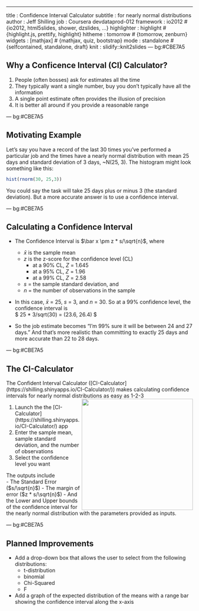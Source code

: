 ---
title       : Confidence Interval Calculator
subtitle    : for nearly normal distributions
author      : Jeff Shilling
job         : Coursera devdataprod-012
framework   : io2012        # {io2012, html5slides, shower, dzslides, ...}
highlighter : highlight  # {highlight.js, prettify, highlight}
hitheme     : tomorrow      # {tomorrow, zenburn}
widgets     : [mathjax]            # {mathjax, quiz, bootstrap}
mode        : standalone # {selfcontained, standalone, draft}
knit        : slidify::knit2slides
--- bg:#CBE7A5

## Why a Conficence Interval (CI) Calculator?

1. People (often bosses) ask for estimates all the time
2. They typically want a single number, buy you don't typically have all the information
3. A single point estimate often provides the illusion of precision
4. It is better all around if you provide a reasonable range

--- bg:#CBE7A5

## Motivating Example

Let's say you have a record of the last 30 times you've performed a particular job and the times have a nearly normal distribution with mean 25 days and standard deviation of 3 days, ~N(25, 3).  The histogram might look something like this:
```r
hist(rnorm(30, 25,3))
```

You could say the task will take 25 days plus or minus 3 (the standard deviation).  But a more accurate answer is to use a confidence interval.

--- bg:#CBE7A5

## Calculating a Confidence Interval

- The Confidence Interval is $\bar x \pm z * s/\sqrt{n}$, where  
  - $\bar x$ is the sample mean  
  - $z$ is the z-score for the confidence level (CL)  
    - at a 90% CL, $Z$ = 1.645  
    - at a 95% CL, $Z$ = 1.96  
    - at a 99% CL, $Z$ = 2.58  
  - $s$ = the sample standard deviation, and  
  - $n$ = the number of observations in the sample  
- In this case, $\bar x$ = 25, $s$ = 3, and $n$ = 30. So at a 99% confidence level, the confidence interval is   
$
25 \pm 2.58 * 3/sqrt(30) = (23.6, 26.4)
$

- So the job estimate becomes "I'm 99% sure it will be between 24 and 27 days."  And that's more realistic than committing to exactly 25 days and more accurate than 22 to 28 days.

--- bg:#CBE7A5

## The CI-Calculator

The Confident Interval Calculator ([CI-Calculator] (https://shilling.shinyapps.io/CI-Calculator/)) makes calculating confidence intervals for nearly normal distributions as easy as 1-2-3  
<img src="./assets/img/CI-Calc.jpg" height=300 align="right">  

1. Launch the the [CI-Calculator] (https://shilling.shinyapps.io/CI-Calculator/) app  
2. Enter the sample mean, sample standard deviation, and the number of observations  
3. Select the confidence level you want  

The outputs include  
- The Standard Error ($s/\sqrt{n}$)
- The margin of error ($z * s/\sqrt{n}$)
- And the Lower and Upper bounds of the confidence interval for the nearly normal distribution with the parameters provided as inputs.

--- bg:#CBE7A5

## Planned Improvements

- Add a drop-down box that allows the user to select from the following distributions:
  - t-distribution  
  - binomial  
  - Chi-Squared  
  - F

- Add a graph of the expected distribution of the means with a range bar showing the confidence interval along the x-axis



